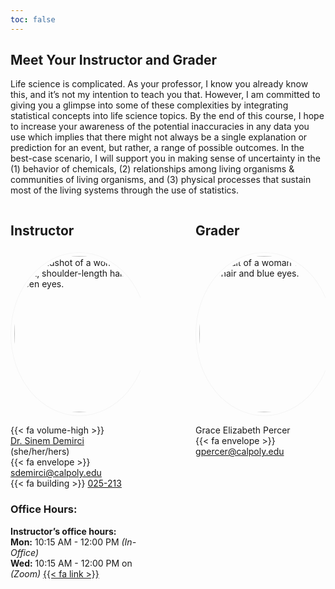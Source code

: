 ```yaml
---
toc: false
---
```


## Meet Your Instructor and Grader

Life science is complicated. As your professor, I know you already know this, and it's not my intention to teach you that. However, I am committed to giving you a glimpse into some of these complexities by integrating statistical concepts into life science topics. By the end of this course, I hope to increase your awareness of the potential inaccuracies in any data you use which implies that there might not always be a single explanation or prediction for an event, but rather, a range of possible outcomes. In the best-case scenario, I will support you in making sense of uncertainty in the (1) behavior of chemicals, (2) relationships among living organisms & communities of living organisms, and (3) physical processes that sustain most of the living systems through the use of statistics.

:::: {.columns}

::: {.column width="45%"}
## Instructor


```{=html}
<img src="img/sinem.jpeg" alt="A headshot of a woman with curly, short, shoulder-length hair with green eyes."
  style="width: 250px; height: 250px; border-radius: 100%; margin-top: 5px; border: 1px solid whitesmoke; padding: 5px;">

```

{{< fa volume-high >}} [Dr. Sinem Demirci](audio/how-to-pronounce-my-name.mp3) (she/her/hers)  
{{< fa envelope >}} <a href = "mailto:sdemirci@calpoly.edu" target = blank>sdemirci@calpoly.edu</a>   
{{< fa building >}} <a href = "https://maps.app.goo.gl/7dTPXc1jELP4gs297" target = blank> 025-213</a>
 
### Office Hours:

__Instructor's office hours:__  
__Mon:__ 10:15 AM - 12:00 PM _(In-Office)_    
__Wed:__ 10:15 AM - 12:00 PM on _(Zoom)_ <a href = "https://calpoly.zoom.us/j/87196937778" target = blank>{{< fa link >}}</a> 


:::

::: {.column width="10%"}

:::

::: {.column width="45%"}

 
## Grader  

```{=html}
<img src="img/grace.jpg" alt="Portrait of a woman with straight, long hair and blue eyes."
  style="width: 250px; height: 250px; border-radius: 100%; margin-top: 5px; border: 1px solid whitesmoke; padding: 5px;">

```

Grace Elizabeth Percer  
{{< fa envelope >}} <a href = "mailto:gpercer@calpoly.edu">gpercer@calpoly.edu</a>   

:::
::::